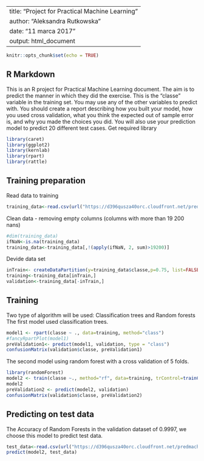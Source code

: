 ---
title: "Project for Practical Machine Learning"
author: "Aleksandra Rutkowska"
date: "11 marca 2017"
output: html_document
--

```r
knitr::opts_chunk$set(echo = TRUE)
```

## R Markdown

This is an R project for Practical Machine Learning document. 
The aim is to predict the manner in which they did the exercise. 
This is the "classe" variable in the training set. 
You may use any of the other variables to predict with. You should create a report describing how you built your model, how you used cross validation, what you think the expected out of sample error is, and why you made the choices you did. You will also use your prediction model to predict 20 different test cases.
Get required library
```r
library(caret)
library(ggplot2)
library(kernlab)
library(rpart)
library(rattle)
```
## Training preparation
Read data to training
```r
training_data<-read.csv(url("https://d396qusza40orc.cloudfront.net/predmachlearn/pml-training.csv"), na.strings=c("NA","#DIV/0!",""))

```
Clean data - removing empty columns (columns with more than 19 200 nans)
```r
#dim(training_data)
ifNaN<-is.na(training_data)
training_data<-training_data[,!(apply(ifNaN, 2, sum)>19200)]
```
Devide data set
```r
inTrain<- createDataPartition(y=training_data$classe,p=0.75, list=FALSE)
training<-training_data[inTrain,]
validation<-training_data[-inTrain,]
```
## Training
Two type of algorithm will be used: Classification trees and Random forests
The first model used classification trees.
```r
model1 <- rpart(classe ~ ., data=training, method="class")
#fancyRpartPlot(model1)
preValidation1<- predict(model1, validation, type = "class")
confusionMatrix(validation$classe, preValidation1)
```

The second model using random forest with a cross validation of 5 folds.
```r
library(randomForest)
model2 <- train(classe ~., method="rf", data=training, trControl=trainControl(method='cv'), number=5)
model2
preValidation2 <- predict(model2, validation)
confusionMatrix(validation$classe, preValidation2)
```
## Predicting on test data
The Accuracy of Random Forests in the validation dataset of 0.9997, we choose this model to predict test data.
```r
test_data<-read.csv(url("https://d396qusza40orc.cloudfront.net/predmachlearn/pml-testing.csv"))
predict(model2, test_data)
```
